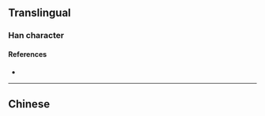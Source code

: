 {{character info/new}}
{{character info/new|0xfa98}}
==Translingual==

===Han character===
{{Han char|rn=85|rad=水|as=10|sn=13|four=|canj=EBOU|ids=⿰氵䍃}}

====References====
* {{Han ref|kx=0643.241|dkj=18065|dj=1050.210|hdz=31702.070|uh=6EDB|ud=28379}}

----

==Chinese==
{{zh-see|淫|v}}